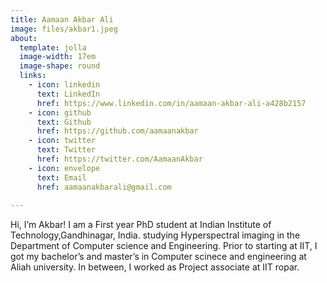 ```yaml
---
title: Aamaan Akbar Ali
image: files/akbar1.jpeg
about:
  template: jolla
  image-width: 17em
  image-shape: round
  links:
    - icon: linkedin
      text: LinkedIn
      href: https://www.linkedin.com/in/aamaan-akbar-ali-a428b2157 
    - icon: github
      text: Github
      href: https://github.com/aamaanakbar
    - icon: twitter
      text: Twitter
      href: https://twitter.com/AamaanAkbar
    - icon: envelope
      text: Email
      href: aamaanakbarali@gmail.com  
        
---
```

Hi, I’m Akbar! I am a First year PhD student at Indian Institute of Technology,Gandhinagar, India. studying Hyperspectral imaging in the Department of Computer science and Engineering. Prior to starting at IIT, I got my bachelor’s and master's in Computer scinece and engineering at Aliah university. In between, I worked as Project associate at IIT ropar. 
   
  




